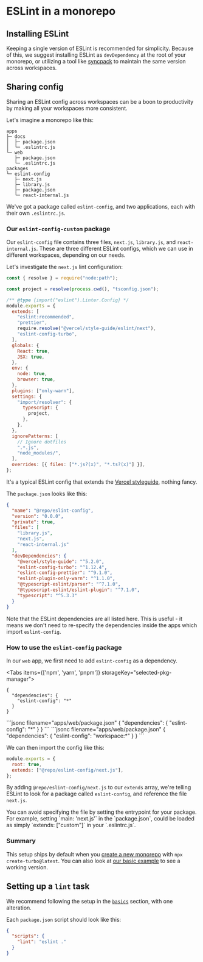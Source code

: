 
# ESLint in a monorepo

## Installing ESLint

Keeping a single version of ESLint is recommended for simplicity. Because of this, we suggest installing ESLint as `devDependency` at the root of your monorepo, or utilizing a tool like [syncpack](https://jamiemason.github.io/syncpack/) to maintain the same version across workspaces.

## Sharing config

Sharing an ESLint config across workspaces can be a boon to productivity by making all your workspaces more consistent.

Let's imagine a monorepo like this:

```
apps
├─ docs
│  ├─ package.json
│  └─ .eslintrc.js
└─ web
   ├─ package.json
   └─ .eslintrc.js
packages
└─ eslint-config
   ├─ next.js
   ├─ library.js
   ├─ package.json
   └─ react-internal.js
```

We've got a package called `eslint-config`, and two applications, each with their own `.eslintrc.js`.

### Our `eslint-config-custom` package

Our `eslint-config` file contains three files, `next.js`, `library.js`, and `react-internal.js`. These are three different ESLint configs, which we can use in different workspaces, depending on our needs.

Let's investigate the `next.js` lint configuration:

```js filename="packages/eslint-config/next.js"
const { resolve } = require("node:path");

const project = resolve(process.cwd(), "tsconfig.json");

/** @type {import("eslint").Linter.Config} */
module.exports = {
  extends: [
    "eslint:recommended",
    "prettier",
    require.resolve("@vercel/style-guide/eslint/next"),
    "eslint-config-turbo",
  ],
  globals: {
    React: true,
    JSX: true,
  },
  env: {
    node: true,
    browser: true,
  },
  plugins: ["only-warn"],
  settings: {
    "import/resolver": {
      typescript: {
        project,
      },
    },
  },
  ignorePatterns: [
    // Ignore dotfiles
    ".*.js",
    "node_modules/",
  ],
  overrides: [{ files: ["*.js?(x)", "*.ts?(x)"] }],
};
```

It's a typical ESLint config that extends the [Vercel styleguide](https://github.com/vercel/style-guide), nothing fancy.

The `package.json` looks like this:

```json filename="packages/eslint-config/package.json"
{
  "name": "@repo/eslint-config",
  "version": "0.0.0",
  "private": true,
  "files": [
    "library.js",
    "next.js",
    "react-internal.js"
  ],
  "devDependencies": {
    "@vercel/style-guide": "^5.2.0",
    "eslint-config-turbo": "^1.12.4",
    "eslint-config-prettier": "^9.1.0",
    "eslint-plugin-only-warn": "^1.1.0",
    "@typescript-eslint/parser": "^7.1.0",
    "@typescript-eslint/eslint-plugin": "^7.1.0",
    "typescript": "^5.3.3"
  }
}


```

Note that the ESLint dependencies are all listed here. This is useful - it means we don't need to re-specify the dependencies inside the apps which import `eslint-config`.

### How to use the `eslint-config` package

In our `web` app, we first need to add `eslint-config` as a dependency.

<Tabs items={['npm', 'yarn', 'pnpm']} storageKey="selected-pkg-manager">
  <Tab>
```jsonc filename="apps/web/package.json"
{
  "dependencies": {
    "eslint-config": "*"
  }
}
```
  </Tab>
  <Tab>
```jsonc filename="apps/web/package.json"
{
  "dependencies": {
    "eslint-config": "*"
  }
}
```
  </Tab>
  <Tab>
```jsonc filename="apps/web/package.json"
{
  "dependencies": {
    "eslint-config": "workspace:*"
  }
}
```
  </Tab>
</Tabs>

We can then import the config like this:

```js filename="apps/web/.eslintrc.js"
module.exports = {
  root: true,
  extends: ["@repo/eslint-config/next.js"],
};
```

By adding `@repo/eslint-config/next.js` to our `extends` array, we're telling ESLint to look for a package called `eslint-config`, and reference the file `next.js`.

<Callout type="info">
  You can avoid specifying the file by setting the entrypoint for your package. For example, setting `main: 'next.js'` in the `package.json`, could be loaded as simply `extends: ["custom"]` in your `.eslintrc.js`.
</Callout>

### Summary

This setup ships by default when you [create a new monorepo](/repo/docs/getting-started/create-new) with `npx create-turbo@latest`. You can also look at [our basic example](https://github.com/vercel/turbo/tree/main/examples/basic) to see a working version.

## Setting up a `lint` task

We recommend following the setup in the [`basics`](/repo/docs/handbook/linting#running-tasks) section, with one alteration.

Each `package.json` script should look like this:

```json filename="packages/*/package.json"
{
  "scripts": {
    "lint": "eslint ."
  }
}
```
